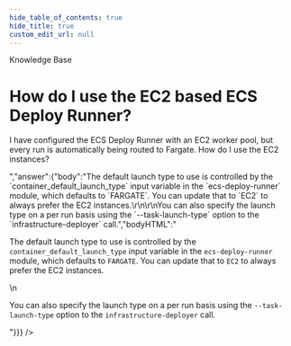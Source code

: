 ```yaml
---
hide_table_of_contents: true
hide_title: true
custom_edit_url: null
---
```



<CenterLayout>
<span class="title">Knowledge Base</span>
<h1>How do I use the EC2 based ECS Deploy Runner?</h1>
<GitHub json={{"id":"D_kwDOF8slf84APSXP","number":353,"author":{"login":"yorinasub17"},"title":"How do I use the EC2 based ECS Deploy Runner?","body":"I have configured the ECS Deploy Runner with an EC2 worker pool, but every run is automatically being routed to Fargate. How do I use the EC2 instances?","bodyHTML":"<p dir=\"auto\">I have configured the ECS Deploy Runner with an EC2 worker pool, but every run is automatically being routed to Fargate. How do I use the EC2 instances?</p>","answer":{"body":"The default launch type to use is controlled by the `container_default_launch_type` input variable in the `ecs-deploy-runner` module, which defaults to `FARGATE`. You can update that to `EC2` to always prefer the EC2 instances.\r\n\r\nYou can also specify the launch type on a per run basis using the `--task-launch-type` option to the `infrastructure-deployer` call.","bodyHTML":"<p dir=\"auto\">The default launch type to use is controlled by the <code class=\"notranslate\">container_default_launch_type</code> input variable in the <code class=\"notranslate\">ecs-deploy-runner</code> module, which defaults to <code class=\"notranslate\">FARGATE</code>. You can update that to <code class=\"notranslate\">EC2</code> to always prefer the EC2 instances.</p>\n<p dir=\"auto\">You can also specify the launch type on a per run basis using the <code class=\"notranslate\">--task-launch-type</code> option to the <code class=\"notranslate\">infrastructure-deployer</code> call.</p>"}}} />

</CenterLayout>
  

<!-- ##DOCS-SOURCER-START
{
  "sourcePlugin": "github-discussions",
  "hash": "851df8a6e6f8bcbfc3c1591af2fb7755"
}
##DOCS-SOURCER-END -->
